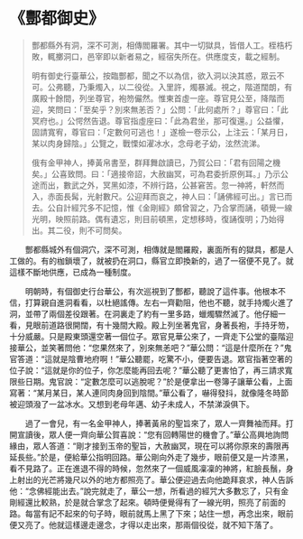 # 《酆都御史》

> 酆都縣外有洞，深不可測，相傳閻羅署。其中一切獄具，皆借人工。桎梏朽敗，輒擲洞口，邑宰即以新者易之，經宿失所在。供應度支，載之經制。
>
> 明有御史行臺華公，按臨酆都，聞之不以為信，欲入洞以決其惑，眾云不可。公弗聽，乃秉燭入，以二役從。入里許，燭暴滅。視之，階道闊朗，有廣殿十餘間，列坐尊官，袍笏儼然。惟東首虛一座。尊官見公至，降階而迎，笑問曰：「至矣乎？別來無恙否？」公問：「此何處所？」尊官曰：「此冥府也。」公愕然告退。尊官指虛座曰：「此為君坐，那可復還。」公益懼，固請寬宥，尊官曰：「定數何可逃也！」遂檢一卷示公，上注云：「某月日，某以肉身歸陰。」公覽之，戰慄如濯冰水，念母老子幼，泫然流涕。
>
> 俄有金甲神人，捧黃帛書至，群拜舞啟讀已，乃賀公曰：「君有回陽之機矣。」公喜致問。曰：「適接帝詔，大赦幽冥，可為君委折原例耳。」乃示公途而出，數武之外，冥黑如漆，不辨行路，公甚窘苦。忽一神將，軒然而入，赤面長髯，光射數尺。公迎拜而哀之，神人曰：「誦佛經可出。」言已而去。公自計經咒多不記憶，惟《金剛經》頗曾習之，乃合掌而誦，頓覺一線光明，映照前路。偶有遺忘，則目前頓黑，定想移時，復誦復明；乃始得出。其二役，則不可問矣。

&emsp;&emsp;酆都縣城外有個洞穴，深不可測，相傳就是閻羅殿，裏面所有的獄具，都是人工做的。有的枷鎖壞了，就被扔在洞口，縣官立即換新的，過了一宿便不見了。就這樣不斷地供應，已成為一種制度。

&emsp;&emsp;明朝時，有個御史行台華公，有次巡視到了酆都，聽說了這件事。他根本不信，打算親自進洞看看，以杜絕謠傳。左右一齊勸阻，他也不聽，就手持燭火進了洞，並帶了兩個差役跟著。在洞裏走了約有一里多路，蠟燭驟然滅了。他仔細一看，見眼前道路很開闊，有十幾間大殿。殿上列坐著鬼官，身著長袍，手持牙笏，十分威嚴。只是殿東頭還空著一個位子。眾官見華公來了，一齊走下公堂的臺階迎接華公，並笑著問他：“您果然來了，別來無恙吧？”華公問：“這是什麼所在？”鬼官答道：“這就是陰曹地府啊！”華公聽罷，吃驚不小，便要告退。眾官指著空著的位子說：“這就是你的位子，你怎麼能再回去呢？”華公聽了更害怕了，再三請求寬限些日期。鬼官說：“定數怎麼可以逃脫呢？”於是便拿出一卷簿子讓華公看，上面寫著：“某月某日，某人連同肉身回到陰間。”華公看了，嚇得發抖，就像隆冬時節被迎頭潑了一盆冰水。又想到老母年邁、幼子未成人，不禁涕淚俱下。

&emsp;&emsp;過了一會兒，有一名金甲神人，捧著黃帛的聖旨來了，眾人一齊舞袖而拜。打開宣讀後，眾人便一齊向華公賀喜說：“您有回轉陽世的機會了。”華公高興地詢問緣由，眾人答道：“剛才接到玉帝的聖旨，大赦幽冥，現在可以將你原來的壽限再延長些。”於是，便給華公指明回路。華公剛向外走了幾步，眼前便又是一片漆黑，看不見路了。正在進退不得的時候，忽然來了一個威風凜凜的神將，紅臉長鬚，身上射出的光芒將幾尺以外的地方都照亮了。華公便迎過去向他跪拜哀求，神人告訴他：“念佛經能出去。”說完就走了，華公一想，所看過的經咒大多數忘了，只有金剛經還比較熟，於是就合掌念了起來。頓時便覺得有了一線光明，照亮了前面的路。每當有記不起來的句子時，眼前就馬上黑了下來；站住一想，再念出來，眼前便又亮了。他就這樣邊走邊念，才得以走出來，那兩個役從，就不知下落了。
